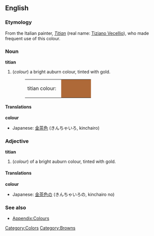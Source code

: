 ==English==
===Etymology===
From the Italian painter, ''[[Titian]]'' (real name: [[Tiziano Vecellio]]), who made frequent use of this colour.

===Noun===
'''titian'''
#(''colour'') a bright auburn colour, tinted with gold.
#:<table><tr><td>titian colour: &nbsp;</td><td bgcolor="#AE6938" width="80">&nbsp; </td></tr></table>

====Translations====
'''colour'''
{{top}}
*Japanese: [[金茶色]] (きんちゃいろ, kinchairo)
{{mid}}
{{bottom}}

===Adjective===
'''titian'''
#(''colour'') of a bright auburn colour, tinted with gold.

====Translations====

'''colour'''
{{top}}
*Japanese: [[金茶色]]の (きんちゃいろの, kinchairo no)
{{mid}}
{{bottom}}

===See also===
*[[Wiktionary_Appendix:Colours|Appendix:Colours]]

[[Category:Colors]]
[[Category:Browns]]